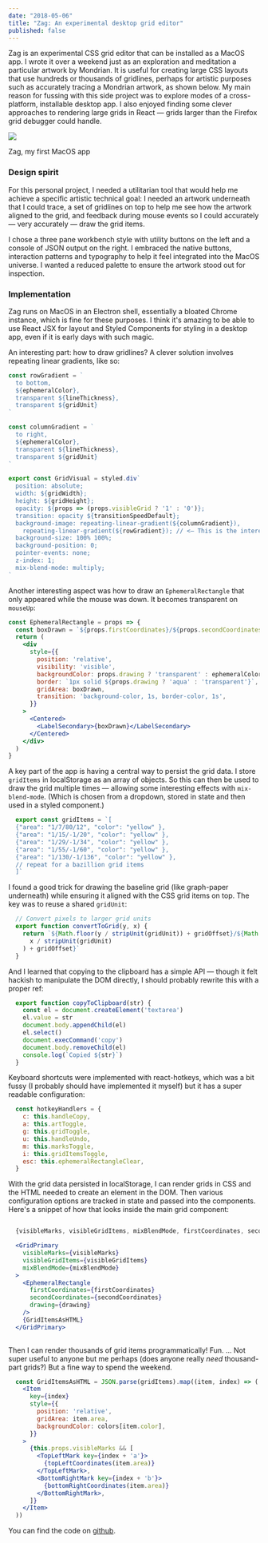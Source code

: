 ```yaml
---
date: "2018-05-06"
title: "Zag: An experimental desktop grid editor"
published: false
---
```



Zag is an experimental CSS grid editor that can be installed as a MacOS app. I wrote it over a weekend just as an exploration and meditation a particular artwork by Mondrian. It is useful for creating large CSS layouts that use hundreds or thousands of gridlines, perhaps for artistic purposes such as accurately tracing a Mondrian artwork, as shown below. My main reason for fussing with this side project was to explore modes of a cross-platform, installable desktop app. I also enjoyed finding some clever approaches to rendering large grids in React — grids larger than the Firefox grid debugger could handle.

<GifWrap>

![](zag.gif)

</GifWrap>

<FinePrint>Zag, my first MacOS app</FinePrint>

### Design spirit

For this personal project, I needed a utilitarian tool that would help me achieve a specific artistic technical goal: I needed an artwork underneath that I could trace, a set of gridlines on top to help me see how the artwork aligned to the grid, and feedback during mouse events so I could accurately — very accurately — draw the grid items.

I chose a three pane workbench style with utility buttons on the left and a console of JSON output on the right. I embraced the native buttons, interaction patterns and typography to help it feel integrated into the MacOS universe. I wanted a reduced palette to ensure the artwork stood out for inspection. 


### Implementation

Zag runs on MacOS in an Electron shell, essentially a bloated Chrome instance, which is fine for these purposes. I think it's amazing to be able to use React JSX for layout and Styled Components for styling in a desktop app, even if it is early days with such magic.

An interesting part: how to draw gridlines? A clever solution involves repeating linear gradients, like so: 


```jsx
const rowGradient = `
  to bottom,
  ${ephemeralColor},
  transparent ${lineThickness},
  transparent ${gridUnit}
`

const columnGradient = `
  to right,
  ${ephemeralColor},
  transparent ${lineThickness},
  transparent ${gridUnit}
`

export const GridVisual = styled.div`
  position: absolute;
  width: ${gridWidth};
  height: ${gridHeight};
  opacity: ${props => (props.visibleGrid ? '1' : '0')};
  transition: opacity ${transitionSpeedDefault};
  background-image: repeating-linear-gradient(${columnGradient}),
    repeating-linear-gradient(${rowGradient}); // <— This is the interesting part
  background-size: 100% 100%;
  background-position: 0;
  pointer-events: none;
  z-index: 1;
  mix-blend-mode: multiply;
`
```

Another interesting aspect was how to draw an `EphemeralRectangle` that only appeared while the mouse was down. It becomes transparent on `mouseUp`: 

```jsx
const EphemeralRectangle = props => {
  const boxDrawn = `${props.firstCoordinates}/${props.secondCoordinates}`
  return (
    <div
      style={{
        position: 'relative',
        visibility: 'visible',
        backgroundColor: props.drawing ? 'transparent' : ephemeralColor,
        border: `1px solid ${props.drawing ? 'aqua' : 'transparent'}`,
        gridArea: boxDrawn,
        transition: 'background-color, 1s, border-color, 1s',
      }}
    >
      <Centered>
        <LabelSecondary>{boxDrawn}</LabelSecondary>
      </Centered>
    </div>
  )
}
```

A key part of the app is having a central way to persist the grid data. I store `gridItems` in localStorage as an array of objects. So this can then be used to draw the grid multiple times — allowing some interesting effects with `mix-blend-mode`. (Which is chosen from a dropdown, stored in state and then used in a styled component.)

```jsx
  export const gridItems = `[
  {"area": "1/7/80/12", "color": "yellow" },
  {"area": "1/15/-1/20", "color": "yellow" },
  {"area": "1/29/-1/34", "color": "yellow" },
  {"area": "1/55/-1/60", "color": "yellow" },
  {"area": "1/130/-1/136", "color": "yellow" },
  // repeat for a bazillion grid items
  ]`
```

I found a good trick for drawing the baseline grid (like graph-paper underneath) while ensuring it aligned with the CSS grid items on top. The key was to reuse a shared `gridUnit`: 

```jsx
  // Convert pixels to larger grid units
  export function convertToGrid(y, x) {
    return `${Math.floor(y / stripUnit(gridUnit)) + gridOffset}/${Math.floor(
      x / stripUnit(gridUnit)
    ) + gridOffset}`
  }
```

And I learned that copying to the clipboard has a simple API — though it felt hackish to manipulate the DOM directly, I should probably rewrite this with a proper ref: 

```jsx
  export function copyToClipboard(str) {
    const el = document.createElement('textarea')
    el.value = str
    document.body.appendChild(el)
    el.select()
    document.execCommand('copy')
    document.body.removeChild(el)
    console.log(`Copied ${str}`)
  }

```

Keyboard shortcuts were implemented with react-hotkeys, which was a bit fussy (I probably should have implemented it myself) but it has a super readable configuration:

```jsx
  const hotkeyHandlers = {
    c: this.handleCopy,
    a: this.artToggle,
    g: this.gridToggle,
    u: this.handleUndo,
    m: this.marksToggle,
    i: this.gridItemsToggle,
    esc: this.ephemeralRectangleClear,
  }
```

With the grid data persisted in localStorage, I can render grids in CSS and the HTML needed to create an element in the DOM. Then various configuration options are tracked in state and passed into the components. Here's a snippet of how that looks inside the main grid component:

```jsx

  {visibleMarks, visibleGridItems, mixBlendMode, firstCoordinates, secondCoordinates, drawing} = this.props

  <GridPrimary
    visibleMarks={visibleMarks}
    visibleGridItems={visibleGridItems}
    mixBlendMode={mixBlendMode}
  >
    <EphemeralRectangle
      firstCoordinates={firstCoordinates}
      secondCoordinates={secondCoordinates}
      drawing={drawing}
    />
    {GridItemsAsHTML}
  </GridPrimary>
  
```

Then I can render thousands of grid items programmatically! Fun. ... Not super useful to anyone but me perhaps (does anyone really _need_ thousand-part grids?) But a fine way to spend the weekend.

```jsx
  const GridItemsAsHTML = JSON.parse(gridItems).map((item, index) => (
    <Item
      key={index}
      style={{
        position: 'relative',
        gridArea: item.area,
        backgroundColor: colors[item.color],
      }}
    >
      {this.props.visibleMarks && [
        <TopLeftMark key={index + 'a'}>
          {topLeftCoordinates(item.area)}
        </TopLeftMark>,
        <BottomRightMark key={index + 'b'}>
          {bottomRightCoordinates(item.area)}
        </BottomRightMark>,
      ]}
    </Item>
  ))
```

You can find the code on [github](https://github.com/christopherfrance/zag).